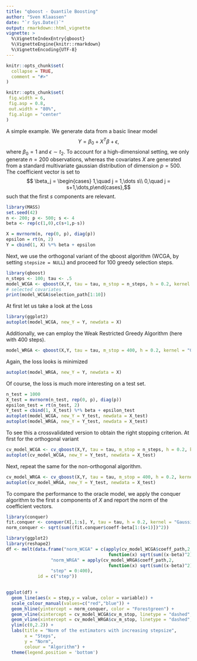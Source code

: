 ```yaml
---
title: "qboost - Quantile Boosting"
author: "Sven Klaassen"
date: "`r Sys.Date()`"
output: rmarkdown::html_vignette
vignette: >
  %\VignetteIndexEntry{qboost}
  %\VignetteEngine{knitr::rmarkdown}
  %\VignetteEncoding{UTF-8}
---
```


```r
knitr::opts_chunk$set(
  collapse = TRUE,
  comment = "#>"
)

knitr::opts_chunk$set(
 fig.width = 6,
 fig.asp = 0.8,
 out.width = "80%",
 fig.align = "center"
)
```

A simple example. We generate data from a basic linear model 
$$ Y = \beta_0 + X^T\beta +\epsilon,$$
where $\beta_0=1$ and $\epsilon\sim t_2$. To account for a high-dimensional setting, we only generate $n = 200$ observations, whereas the covariates $X$ are generated from a standard multivariate gaussian distribution of dimension $p = 500$. The coefficient vector is set to 
$$ \beta_j = \begin{cases} 1,\quad j = 1,\dots s\\
0,\quad j = s+1,\dots,p\end{cases},$$
such that the first $s$ components are relevant. 

```r
library(MASS)
set.seed(42)
n <- 200; p <- 500; s <- 4
beta <- rep(c(1,0),c(s+1,p-s))

X = mvrnorm(n, rep(0, p), diag(p))
epsilon = rt(n, 2)
Y = cbind(1, X) %*% beta + epsilon
```

Next, we use the orthogonal variant of the qboost algorithm (WCGA, by setting `stepsize = NULL`) and proceed for $100$ greedy selection steps.


```r
library(qboost)
n_steps <- 100; tau <- .5
model_WCGA <- qboost(X,Y, tau = tau, m_stop = n_steps, h = 0.2, kernel = "Gaussian", stepsize = NULL)
# selected covariates
print(model_WCGA$selection_path[1:10])
```
At first let us take a look at the Loss
```r
library(ggplot2)
autoplot(model_WCGA, new_Y = Y, newdata = X)
```

Additionally, we can employ the Weak Restricted Greedy Algorithm (here with $400$ steps).
```r
model_WRGA <- qboost(X,Y, tau = tau, m_stop = 400, h = 0.2, kernel = "Gaussian", stepsize = 0.1)
```

Again, the loss looks is minimized
```r
autoplot(model_WRGA, new_Y = Y, newdata = X)
```

Of course, the loss is much more interesting on a test set.
```r
n_test = 1000
X_test = mvrnorm(n_test, rep(0, p), diag(p))
epsilon_test = rt(n_test, 2)
Y_test = cbind(1, X_test) %*% beta + epsilon_test
autoplot(model_WCGA, new_Y = Y_test, newdata = X_test)
autoplot(model_WRGA, new_Y = Y_test, newdata = X_test)
```
To see this a crossvalidated version to obtain the right stopping criterion. At first for the orthogonal variant

```r
cv_model_WCGA <- cv_qboost(X,Y, tau = tau, m_stop = n_steps, h = 0.2, kernel = "Gaussian", stepsize = NULL)
autoplot(cv_model_WCGA, new_Y = Y_test, newdata = X_test)
```
Next, repeat the same for the non-orthogonal algorithm.
```r
cv_model_WRGA <- cv_qboost(X,Y, tau = tau, m_stop = 400, h = 0.2, kernel = "Gaussian", stepsize = 0.1)
autoplot(cv_model_WRGA, new_Y = Y_test, newdata = X_test)
```

To compare the performance to the oracle model, we apply the conquer algorithm to the first $s$ components of $X$ and report the norm of the coefficient vectors.

```r
library(conquer)
fit.conquer <- conquer(X[,1:s], Y, tau = tau, h = 0.2, kernel = "Gaussian")
norm_conquer <- sqrt(sum((fit.conquer$coeff-beta[1:(s+1)])^2))

library(ggplot2)
library(reshape2)
df <- melt(data.frame("norm_WCGA" = c(apply(cv_model_WCGA$coeff_path,2,
                                       function(x) sqrt(sum((x-beta)^2))),rep(NA,400-n_steps)),
                 "norm_WRGA" = apply(cv_model_WRGA$coeff_path,2,
                                       function(x) sqrt(sum((x-beta)^2))),
                 "step" = 0:400),
            id = c("step"))
        

ggplot(df) +
  geom_line(aes(x = step,y = value, color = variable)) + 
  scale_colour_manual(values=c("red","blue")) +
  geom_hline(yintercept = norm_conquer, color = "Forestgreen") +
  geom_vline(xintercept = cv_model_WCGA$cv_m_stop, linetype = "dashed", color = "red") +
  geom_vline(xintercept = cv_model_WRGA$cv_m_stop, linetype = "dashed", color = "blue") +
  ylim(c(0,2.2)) +
  labs(title = "Norm of the estimators with increasing stepsize",
       x = "Steps",
       y = "Norm",
       colour = "Algorithm") +
  theme(legend.position = 'bottom')
```
